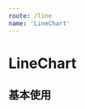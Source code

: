```yaml
---
route: /line
name: 'LineChart'
---
```


# LineChart

## 基本使用

<Playground>
  <LineChart
    data={
      [
        { x: 'chrome', y1: 20, y2: 30 },
        { x: 'IE', y1: 10, y2: 20 },
        { x: 'Firefox', y1: 20, y2: 40 }
      ]
    }
    titleMap={{
      y1: '下载数',
      y2: '好评数'
    }}
  />
</Playground>

